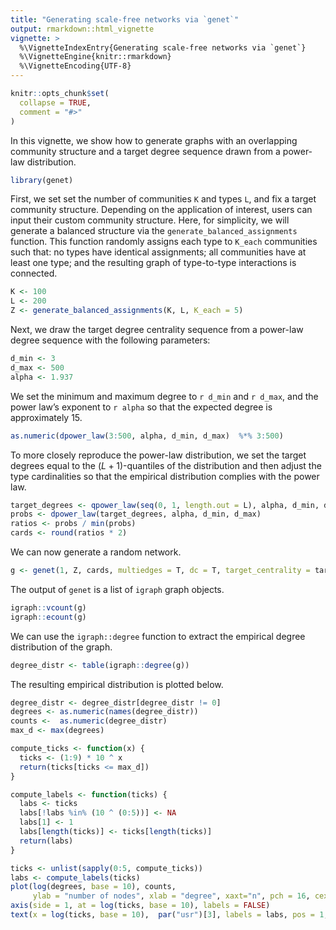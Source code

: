 ```yaml
---
title: "Generating scale-free networks via `genet`"
output: rmarkdown::html_vignette
vignette: >
  %\VignetteIndexEntry{Generating scale-free networks via `genet`}
  %\VignetteEngine{knitr::rmarkdown}
  %\VignetteEncoding{UTF-8}
---
```


```r
knitr::opts_chunk$set(
  collapse = TRUE,
  comment = "#>"
)
```

In this vignette, we show how to generate graphs with an overlapping community structure and a target degree sequence drawn from a power-law distribution.

```r
library(genet)
```

First, we set set the number of communities `K` and types `L`, and fix a target community structure. Depending on the application of interest, users can input their custom community structure. Here, for simplicity, we will generate a balanced structure via the `generate_balanced_assignments` function. This function randomly assigns each type to `K_each` communities such that: no types have identical assignments; all communities have at least one type; and the resulting graph of type-to-type interactions is connected.

```r
K <- 100
L <- 200
Z <- generate_balanced_assignments(K, L, K_each = 5)
```

Next, we draw the target degree centrality sequence from a power-law degree sequence with the following parameters:

```r
d_min <- 3
d_max <- 500
alpha <- 1.937
```

We set the minimum and maximum degree to `r d_min` and `r d_max`, and the power law's exponent to `r alpha` so that the expected degree is approximately 15.

```r
as.numeric(dpower_law(3:500, alpha, d_min, d_max)  %*% 3:500)
```

To more closely reproduce the power-law distribution, we set the target degrees equal to the $(L + 1)$-quantiles of the distribution and then adjust the type cardinalities so that the empirical distribution complies with the power law.

```r
target_degrees <- qpower_law(seq(0, 1, length.out = L), alpha, d_min, d_max)
probs <- dpower_law(target_degrees, alpha, d_min, d_max)
ratios <- probs / min(probs)
cards <- round(ratios * 2)
```

We can now generate a random network.

```r
g <- genet(1, Z, cards, multiedges = T, dc = T, target_centrality = target_degrees)[[1]]
```

The output of `genet` is a list of `igraph` graph objects. 

```r
igraph::vcount(g)
igraph::ecount(g)
```

We can use the `igraph::degree` function to extract the empirical degree distribution of the graph. 

```r
degree_distr <- table(igraph::degree(g))
```

The resulting empirical distribution is plotted below. 

```r
degree_distr <- degree_distr[degree_distr != 0]
degrees <- as.numeric(names(degree_distr))
counts <-  as.numeric(degree_distr)
max_d <- max(degrees)

compute_ticks <- function(x) {
  ticks <- (1:9) * 10 ^ x
  return(ticks[ticks <= max_d])
}

compute_labels <- function(ticks) {
  labs <- ticks
  labs[!labs %in% (10 ^ (0:5))] <- NA
  labs[1] <- 1
  labs[length(ticks)] <- ticks[length(ticks)]
  return(labs)
}

ticks <- unlist(sapply(0:5, compute_ticks))
labs <- compute_labels(ticks)
plot(log(degrees, base = 10), counts,
     ylab = "number of nodes", xlab = "degree", xaxt="n", pch = 16, cex = .7)
axis(side = 1, at = log(ticks, base = 10), labels = FALSE)
text(x = log(ticks, base = 10),  par("usr")[3], labels = labs, pos = 1, xpd = T)
```
